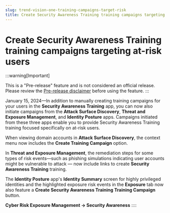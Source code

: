 ```yaml
---
slug: trend-vision-one-training-campaigns-target-risk
title: Create Security Awareness Training training campaigns targeting at-risk users
---
```

# Create Security Awareness Training training campaigns targeting at-risk users

:::warning[Important]

This is a "Pre-release" feature and is not considered an official release. Please review the [Pre-release disclaimer](pre-release-disclaimer.mdx) before using the feature.
:::

January 15, 2024—In addition to manually creating training campaigns for your users in the **Security Awareness Training** app, you can now also initiate campaigns from the **Attack Surface Discovery**, **Threat and Exposure Management**, and **Identity Posture** apps. Campaigns initiated from these three apps enable you to provide Security Awareness Training training focused specifically on at-risk users.

When viewing domain accounts in **Attack Surface Discovery**, the context menu now includes the **Create Training Campaign** option.

In **Threat and Exposure Management**, the remediation steps for some types of risk events—such as phishing simulations indicating user accounts might be vulnerable to attack — now include links to create **Security Awareness Training** training.

The **Identity Posture** app's **Identity Summary** screen for highly privileged identities and the highlighted exposure risk events in the **Exposure** tab now also feature a **Create Security Awareness Training Training Campaign** button.

**Cyber Risk Exposure Management → Security Awareness**
::::
